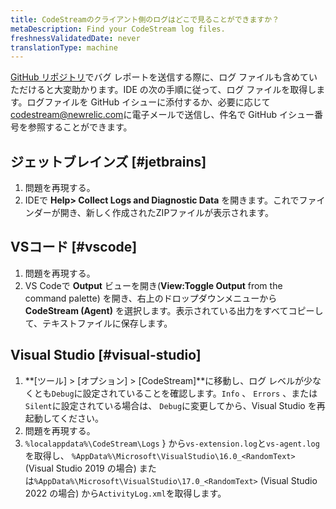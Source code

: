 ```yaml
---
title: CodeStreamのクライアント側のログはどこで見ることができますか？
metaDescription: Find your CodeStream log files.
freshnessValidatedDate: never
translationType: machine
---
```


[GitHub リポジトリ](https://github.com/TeamCodeStream/CodeStream/issues)でバグ レポートを送信する際に、ログ ファイルも含めていただけると大変助かります。IDE の次の手順に従って、ログ ファイルを取得します。ログファイルを GitHub イシューに添付するか、必要に応じて[codestream@newrelic.com](mailto:codestream@newrelic.com)に電子メールで送信し、件名で GitHub イシュー番号を参照することができます。

## ジェットブレインズ [#jetbrains]

1. 問題を再現する。
2. IDEで **Help> Collect Logs and Diagnostic Data** を開きます。これでファインダーが開き、新しく作成されたZIPファイルが表示されます。

## VSコード [#vscode]

1. 問題を再現する。
2. VS Codeで **Output** ビューを開き(**View:Toggle Output** from the command palette) を開き、右上のドロップダウンメニューから **CodeStream (Agent)** を選択します。表示されている出力をすべてコピーして、テキストファイルに保存します。

## Visual Studio [#visual-studio]

1. **\[ツール] > \[オプション] > \[CodeStream]**に移動し、ログ レベルが少なくとも`Debug`に設定されていることを確認します。`Info` 、 `Errors` 、または`Silent`に設定されている場合は、 `Debug`に変更してから、Visual Studio を再起動してください。
2. 問題を再現する。
3. `%localappdata%\CodeStream\Logs` } から`vs-extension.log`と`vs-agent.log`を取得し、 `%AppData%\Microsoft\VisualStudio\16.0_<RandomText>` (Visual Studio 2019 の場合) または`%AppData%\Microsoft\VisualStudio\17.0_<RandomText>` (Visual Studio 2022 の場合) から`ActivityLog.xml`を取得します。